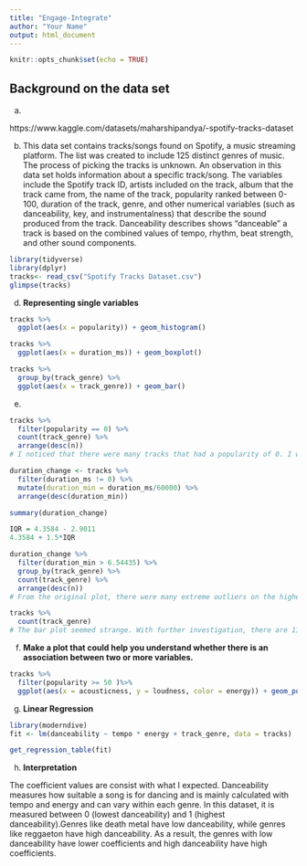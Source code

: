 ```yaml
---
title: "Engage-Integrate"
author: "Your Name"
output: html_document
---
```


```r
knitr::opts_chunk$set(echo = TRUE)
```

## Background on the data set

a)

https://www.kaggle.com/datasets/maharshipandya/-spotify-tracks-dataset

b) 
This data set contains tracks/songs found on Spotify, a music streaming platform. The list was created to include 125 distinct genres of music. The process of picking the tracks is unknown. An observation in this data set holds information about a specific track/song. The variables include the Spotify track ID, artists included on the track, album that the track came from, the name of the track, popularity ranked between 0-100, duration of the track, genre, and other numerical variables (such as danceability, key, and instrumentalness) that describe the sound produced from the track. Danceability describes shows "danceable" a track is based on the combined values of tempo, rhythm, beat strength, and other sound components. 



```r
library(tidyverse)
library(dplyr)
tracks<- read_csv("Spotify Tracks Dataset.csv")
glimpse(tracks)
```

d) **Representing single variables**

```r
tracks %>% 
  ggplot(aes(x = popularity)) + geom_histogram()

```

```r
tracks %>% 
  ggplot(aes(x = duration_ms)) + geom_boxplot()
```

```r
tracks %>% 
  group_by(track_genre) %>% 
  ggplot(aes(x = track_genre)) + geom_bar()
```

e) 
```r
tracks %>% 
  filter(popularity == 0) %>% 
  count(track_genre) %>% 
  arrange(desc(n))
# I noticed that there were many tracks that had a popularity of 0. I wanted to investigate the genres in this category to see if there was a correlation or pattern. Jazz, Iranian, and Romance were the genres with the highest number of tracks with a popularity of 0. 
```
```r
duration_change <- tracks %>%
  filter(duration_ms != 0) %>% 
  mutate(duration_min = duration_ms/60000) %>% 
  arrange(desc(duration_min))

summary(duration_change)

IQR = 4.3584 - 2.9011
4.3584 + 1.5*IQR

duration_change %>% 
  filter(duration_min > 6.54435) %>% 
  group_by(track_genre) %>% 
  count(track_genre) %>% 
  arrange(desc(n))
# From the original plot, there were many extreme outliers on the higher end that I wanted to investigate. I wanted to see if there was a correlation between the genre and the presented outliers. To do this, I calculated the range of the greater outliers and applied that to the data set. The most common genres found in this set are minimal-techno, detroit-techno, and chicago-house. I also converted the duration to minutes so it would be easier for me to understand. 
```

```r
tracks %>% 
  count(track_genre)
# The bar plot seemed strange. With further investigation, there are 114 genres and 1000 tracks for each genre. This explains the shape/distribution of the plot.
```

f) **Make a plot that could help you understand whether there is an association between two or more variables.**

```r
tracks %>% 
  filter(popularity >= 50 )%>% 
  ggplot(aes(x = acousticness, y = loudness, color = energy)) + geom_point(alpha = 0.1)
```


g) **Linear Regression**

```r
library(moderndive)
fit <- lm(danceability ~ tempo * energy + track_genre, data = tracks)

get_regression_table(fit)

```

h) **Interpretation**

The coefficient values are consist with what I expected. Danceability measures how suitable a song is for dancing and is mainly calculated with tempo and energy and can vary within each genre. In this dataset, it is measured between 0 (lowest danceability) and 1 (highest danceability).Genres like death metal have low danceability, while genres like reggaeton have high danceability. As a result, the genres with low danceability have lower coefficients and high danceability have high coefficients.
